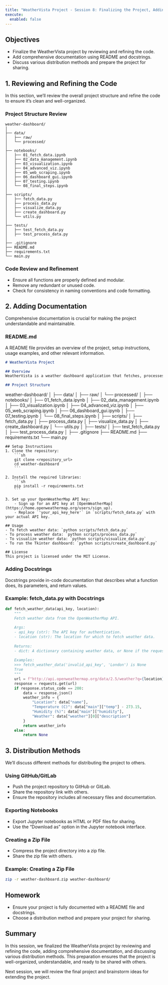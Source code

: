 ```yaml
---
title: "WeatherVista Project - Session 8: Finalizing the Project, Adding Documentation, and Distribution Methods"
execute: 
  enabled: false
---
```


## Objectives
- Finalize the WeatherVista project by reviewing and refining the code.
- Add comprehensive documentation using README and docstrings.
- Discuss various distribution methods and prepare the project for sharing.

## 1. Reviewing and Refining the Code
In this section, we'll review the overall project structure and refine the code to ensure it's clean and well-organized.

### Project Structure Review
```plaintext
weather-dashboard/
│
├── data/
│   ├── raw/
│   └── processed/
│
├── notebooks/
│   ├── 01_fetch_data.ipynb
│   ├── 02_data_management.ipynb
│   ├── 03_visualization.ipynb
│   ├── 04_advanced_viz.ipynb
│   ├── 05_web_scraping.ipynb
│   ├── 06_dashboard_gui.ipynb
│   ├── 07_testing.ipynb
│   └── 08_final_steps.ipynb
│
├── scripts/
│   ├── fetch_data.py
│   ├── process_data.py
│   ├── visualize_data.py
│   ├── create_dashboard.py
│   └── utils.py
│
├── tests/
│   ├── test_fetch_data.py
│   ├── test_process_data.py
│
├── .gitignore
├── README.md
├── requirements.txt
└── main.py
```

### Code Review and Refinement
- Ensure all functions are properly defined and modular.
- Remove any redundant or unused code.
- Check for consistency in naming conventions and code formatting.

## 2. Adding Documentation
Comprehensive documentation is crucial for making the project understandable and maintainable.

### README.md
A README file provides an overview of the project, setup instructions, usage examples, and other relevant information.

```markdown
# WeatherVista Project

## Overview
WeatherVista is a weather dashboard application that fetches, processes, and visualizes weather data using the OpenWeatherMap API. The application includes features such as current weather, forecasts, and historical data visualization.

## Project Structure
```
weather-dashboard/
│
├── data/
│   ├── raw/
│   └── processed/
│
├── notebooks/
│   ├── 01_fetch_data.ipynb
│   ├── 02_data_management.ipynb
│   ├── 03_visualization.ipynb
│   ├── 04_advanced_viz.ipynb
│   ├── 05_web_scraping.ipynb
│   ├── 06_dashboard_gui.ipynb
│   ├── 07_testing.ipynb
│   └── 08_final_steps.ipynb
│
├── scripts/
│   ├── fetch_data.py
│   ├── process_data.py
│   ├── visualize_data.py
│   ├── create_dashboard.py
│   └── utils.py
│
├── tests/
│   ├── test_fetch_data.py
│   ├── test_process_data.py
│
├── .gitignore
├── README.md
├── requirements.txt
└── main.py
```
## Setup Instructions
1. Clone the repository:
    ```sh
    git clone <repository_url>
    cd weather-dashboard
    ```

2. Install the required libraries:
    ```sh
    pip install -r requirements.txt
    ```

3. Set up your OpenWeatherMap API key:
    - Sign up for an API key at [OpenWeatherMap](https://home.openweathermap.org/users/sign_up).
    - Replace `'your_api_key_here'` in `scripts/fetch_data.py` with your actual API key.

## Usage
- To fetch weather data: `python scripts/fetch_data.py`
- To process weather data: `python scripts/process_data.py`
- To visualize weather data: `python scripts/visualize_data.py`
- To run the Tkinter dashboard: `python scripts/create_dashboard.py`

## License
This project is licensed under the MIT License.
```

### Adding Docstrings
Docstrings provide in-code documentation that describes what a function does, its parameters, and return values.

### Example: fetch_data.py with Docstrings
```python
def fetch_weather_data(api_key, location):
    """
    Fetch weather data from the OpenWeatherMap API.
    
    Args:
    - api_key (str): The API key for authentication.
    - location (str): The location for which to fetch weather data.
    
    Returns:
    - dict: A dictionary containing weather data, or None if the request failed.
    
    Examples:
    >>> fetch_weather_data('invalid_api_key', 'London') is None
    True
    """
    url = f"http://api.openweathermap.org/data/2.5/weather?q={location}&appid={api_key}"
    response = requests.get(url)
    if response.status_code == 200:
        data = response.json()
        weather_info = {
            "Location": data["name"],
            "Temperature (C)": data["main"]["temp"] - 273.15,
            "Humidity (%)": data["main"]["humidity"],
            "Weather": data["weather"][0]["description"]
        }
        return weather_info
    else:
        return None
```

## 3. Distribution Methods
We'll discuss different methods for distributing the project to others.

### Using GitHub/GitLab
- Push the project repository to GitHub or GitLab.
- Share the repository link with others.
- Ensure the repository includes all necessary files and documentation.

### Exporting Notebooks
- Export Jupyter notebooks as HTML or PDF files for sharing.
- Use the "Download as" option in the Jupyter notebook interface.

### Creating a Zip File
- Compress the project directory into a zip file.
- Share the zip file with others.

### Example: Creating a Zip File
```sh
zip -r weather-dashboard.zip weather-dashboard/
```

## Homework
- Ensure your project is fully documented with a README file and docstrings.
- Choose a distribution method and prepare your project for sharing.

## Summary
In this session, we finalized the WeatherVista project by reviewing and refining the code, adding comprehensive documentation, and discussing various distribution methods. This preparation ensures that the project is well-organized, understandable, and ready to be shared with others.

Next session, we will review the final project and brainstorm ideas for extending the project.

